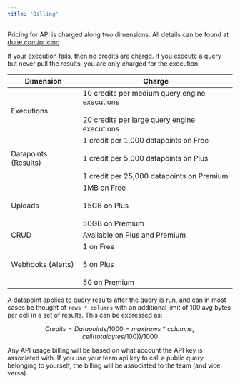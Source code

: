 ```yaml
---
title: 'Billing'
---
```


Pricing for API is charged along two dimensions. All details can be found at [dune.com/pricing](https://dune.com/pricing)

<Note>
If your execution fails, then no credits are chargd. If you execute a query but never pull the results, you are only charged for the execution.
</Note>

| Dimension | Charge |
|---|---|
| Executions | 10 credits per medium query engine executions <br></br> 20 credits per large query engine executions |
| Datapoints (Results) | 1 credit per 1,000 datapoints on Free <br></br> 1 credit per 5,000 datapoints on Plus <br></br> 1 credit per 25,000 datapoints on Premium |
| Uploads | 1MB on Free <br></br> 15GB on Plus <br></br> 50GB on Premium |
| CRUD | Available on Plus and Premium |
| Webhooks (Alerts) | 1 on Free <br></br> 5 on Plus <br></br> 50 on Premium |

A datapoint applies to query results after the query is run, and can in most cases be thought of `rows * columns` with an additional limit of 100 avg bytes per cell in a set of results. This can be expressed as: 

```math
Credits = Datapoints/1000 = max(rows*columns, ceil(totalbytes/100))/1000
```

Any API usage billing will be based on what account the API key is associated with. If you use your team api key to call a public query belonging to yourself, the billing will be associated to the team (and vice versa).
